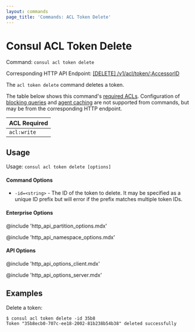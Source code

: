 ```yaml
---
layout: commands
page_title: 'Commands: ACL Token Delete'
---
```


# Consul ACL Token Delete

Command: `consul acl token delete`

Corresponding HTTP API Endpoint: [\[DELETE\] /v1/acl/token/:AccessorID](/api-docs/acl/tokens#delete-a-token)

The `acl token delete` command deletes a token.

The table below shows this command's [required ACLs](/api-docs/api-structure#authentication). Configuration of
[blocking queries](/api-docs/features/blocking) and [agent caching](/api-docs/features/caching)
are not supported from commands, but may be from the corresponding HTTP endpoint.

| ACL Required |
| ------------ |
| `acl:write`  |

## Usage

Usage: `consul acl token delete [options]`

#### Command Options

- `-id=<string>` - The ID of the token to delete. It may be specified as a
  unique ID prefix but will error if the prefix matches multiple token IDs.

#### Enterprise Options

@include 'http_api_partition_options.mdx'

@include 'http_api_namespace_options.mdx'

#### API Options

@include 'http_api_options_client.mdx'

@include 'http_api_options_server.mdx'

## Examples

Delete a token:

```shell-session
$ consul acl token delete -id 35b8
Token "35b8ecb0-707c-ee18-2002-81b238b54b38" deleted successfully
```
